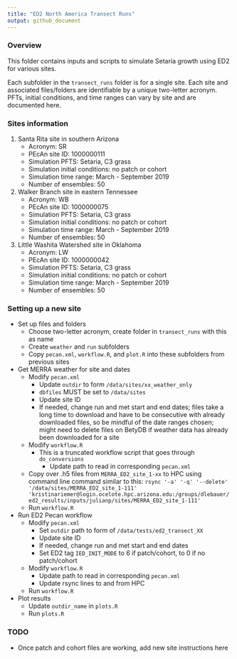 ```yaml
---
title: "ED2 North America Transect Runs"
output: github_document
---
```


### Overview

This folder contains inputs and scripts to simulate Setaria growth using ED2 for various sites. 

Each subfolder in the `transect_runs` folder is for a single site. Each site and associated files/folders are identifiable by a unique two-letter acronym. PFTs, initial conditions, and time ranges can vary by site and are documented here. 

### Sites information

1. Santa Rita site in southern Arizona
    - Acronym: SR
    - PEcAn site ID: 1000000111
    - Simulation PFTS: Setaria, C3 grass
    - Simulation initial conditions: no patch or cohort
    - Simulation time range: March - September 2019
    - Number of ensembles: 50
2. Walker Branch site in eastern Tennessee
    - Acronym: WB
    - PEcAn site ID: 1000000075
    - Simulation PFTS: Setaria, C3 grass
    - Simulation initial conditions: no patch or cohort
    - Simulation time range: March - September 2019
    - Number of ensembles: 50
3. Little Washita Watershed site in Oklahoma
    - Acronym: LW
    - PEcAn site ID: 1000000042
    - Simulation PFTS: Setaria, C3 grass
    - Simulation initial conditions: no patch or cohort
    - Simulation time range: March - September 2019
    - Number of ensembles: 50

### Setting up a new site

- Set up files and folders
  - Choose two-letter acronym, create folder in `transect_runs` with this as name
  - Create `weather` and `run` subfolders
  - Copy `pecan.xml`, `workflow.R`, and `plot.R` into these subfolders from previous sites
- Get MERRA weather for site and dates
  - Modify `pecan.xml`
    - Update `outdir` to form `/data/sites/xx_weather_only`
    - `dbfiles` MUST be set to `/data/sites`
    - Update site ID
    - If needed, change run and met start and end dates; files take a long time to download and have to be consecutive with already downloaded files, so be mindful of the date ranges chosen; might need to delete files on BetyDB if weather data has already been downloaded for a site
  - Modify `workflow.R`
    - This is a truncated workflow script that goes through `do_conversions`
      - Update path to read in corresponding `pecan.xml`
  - Copy over .h5 files from `MERRA_ED2_site_1-xx` to HPC using command line command similar to this: `rsync '-a' '-q' '--delete' '/data/sites/MERRA_ED2_site_1-111' 'kristinariemer@login.ocelote.hpc.arizona.edu:/groups/dlebauer/ed2_results/inputs/julianp/sites/MERRA_ED2_site_1-111'`
  - Run `workflow.R`
- Run ED2 Pecan workflow
  - Modify `pecan.xml`
    - Set `outdir` path to form of `/data/tests/ed2_transect_XX`
    - Update site ID
    - If needed, change run and met start and end dates
    - Set ED2 tag `IED_INIT_MODE` to 6 if patch/cohort, to 0 if no patch/cohort
  - Modify `workflow.R`
    - Update path to read in corresponding `pecan.xml`
    - Update rsync lines to and from HPC
  - Run `workflow.R`
- Plot results
  - Update `outdir_name` in `plots.R`
  - Run `plots.R`

### TODO

- Once patch and cohort files are working, add new site instructions here
